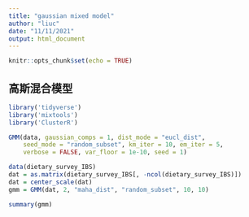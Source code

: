 ```yaml
---
title: "gaussian mixed model"
author: "liuc"
date: "11/11/2021"
output: html_document
---
```


```r
knitr::opts_chunk$set(echo = TRUE)
```

## 高斯混合模型

```r
library('tidyverse')
library('mixtools')
library('ClusterR')

```

```r
GMM(data, gaussian_comps = 1, dist_mode = "eucl_dist",
    seed_mode = "random_subset", km_iter = 10, em_iter = 5,
    verbose = FALSE, var_floor = 1e-10, seed = 1)

data(dietary_survey_IBS)
dat = as.matrix(dietary_survey_IBS[, -ncol(dietary_survey_IBS)])
dat = center_scale(dat)
gmm = GMM(dat, 2, "maha_dist", "random_subset", 10, 10)

summary(gmm)
```


